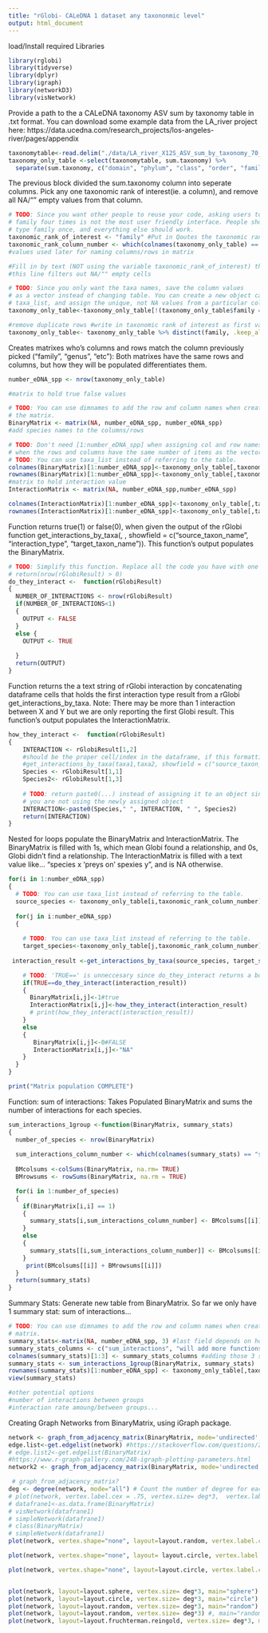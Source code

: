 ```yaml
---
title: "rGlobi- CALeDNA 1 dataset any taxononmic level"
output: html_document
---
```

load/Install required Libraries
```r
library(rglobi)
library(tidyverse)
library(dplyr)
library(igraph)
library(networkD3)
library(visNetwork)
```

Provide a path to the a CALeDNA taxonomy ASV sum by taxonomy table in .txt format.
You can download some example data from the LA_river project here: https://data.ucedna.com/research_projects/los-angeles-river/pages/appendix
```r
taxonomytable<-read.delim("./data/LA_river_X12S_ASV_sum_by_taxonomy_70_dc_ed_min5_LA_river_X12S_ASV_sum_by_taxonomy_70_dc_ed_min5.txt")
taxonomy_only_table <-select(taxonomytable, sum.taxonomy) %>% 
  separate(sum.taxonomy, c("domain", "phylum", "class", "order", "family", "genus", "genus_species"), sep = ";",remove=FALSE)
```

The previous block divided the sum.taxonomy column into seperate columns.
Pick any one taxonomic rank of interest(ie. a column), and remove all NA/"" empty values from that column. 
```r
# TODO: Since you want other people to reuse your code, asking users to type 
# family four times is not the most user friendly interface. People should just 
# type family once, and everything else should work.
taxonomic_rank_of_interest <- "family" #Put in Qoutes the taxonomic rank: "genus","family", etc you want rGlobi to explore!
taxonomic_rank_column_number <- which(colnames(taxonomy_only_table) == taxonomic_rank_of_interest)
#values used later for naming columns/rows in matrix

#Fill in by text (NOT using the variable taxonomic_rank_of_interest) the taxonomic rank of interest following the dollar signs '$'
#this line filters out NA/"" empty cells 

# TODO: Since you only want the taxa names, save the column values  
# as a vector instead of changing table. You can create a new object called
# taxa_list, and assign the unique, not NA values from a particular column.
taxonomy_only_table<-taxonomy_only_table[!(taxonomy_only_table$family == "" | taxonomy_only_table$family=="NA"), ]

#remove duplicate rows #write in taxonomic rank of interest as first variable in distinct(write here,)
taxonomy_only_table<- taxonomy_only_table %>% distinct(family, .keep_all = TRUE)
```

Creates matrixes who's columns and rows match the column previously picked ("family", "genus", "etc"):
Both matrixes have the same rows and columns, but how they will be populated differentiates them.
```r
number_eDNA_spp <- nrow(taxonomy_only_table)

#matrix to hold true false values

# TODO: You can use dimnames to add the row and column names when creating 
# the matrix.
BinaryMatrix <- matrix(NA, number_eDNA_spp, number_eDNA_spp)
#add species names to the columns/rows 

# TODO: Don't need [1:number_eDNA_spp] when assigning col and row names 
# when the rows and columns have the same number of items as the vector. 
# TODO: You can use taxa_list instead of referring to the table.
colnames(BinaryMatrix)[1:number_eDNA_spp]<-taxonomy_only_table[,taxonomic_rank_column_number]
rownames(BinaryMatrix)[1:number_eDNA_spp]<-taxonomy_only_table[,taxonomic_rank_column_number]
#matrix to hold interaction value 
InteractionMatrix <- matrix(NA, number_eDNA_spp,number_eDNA_spp)

colnames(InteractionMatrix)[1:number_eDNA_spp]<-taxonomy_only_table[,taxonomic_rank_column_number]
rownames(InteractionMatrix)[1:number_eDNA_spp]<-taxonomy_only_table[,taxonomic_rank_column_number]
```

Function returns true(1) or false(0), when given the output of the rGlobi function get_interactions_by_taxa(, , showfield = c("source_taxon_name", "interaction_type", "target_taxon_name")). This function's output populates the BinaryMatrix.
```r

# TODO: Simplify this function. Replace all the code you have with one line.
# return(nrow(rGlobiResult) > 0)
do_they_interact <-  function(rGlobiResult)
{
  NUMBER_OF_INTERACTIONS <- nrow(rGlobiResult)
  if(NUMBER_OF_INTERACTIONS<1)
  {
    OUTPUT <- FALSE
  }
  else {
    OUTPUT <- TRUE
    
  }
  return(OUTPUT)
}
```

Function returns the a text string of rGlobi interaction by concatenating dataframe cells that holds the first interaction type result from a rGlobi get_interactions_by_taxa. Note: There may be more than 1 interaction between X and Y but we are only reporting the first Globi result. This function's output populates the InteractionMatrix.
```r
how_they_interact <-  function(rGlobiResult)
{
    INTERACTION <- rGlobiResult[1,2] 
    #should be the proper cell/index in the dataframe, if this formatting is used
    #get_interactions_by_taxa(taxa1,taxa2, showfield = c("source_taxon_name", "interaction_type", "target_taxon_name"), otherkeys = list("limit"=1)) 
    Species <- rGlobiResult[1,1]
    Species2<- rGlobiResult[1,3]
    
    # TODO: return paste0(...) instead of assigning it to an object since 
    # you are not using the newly assigned object
    INTERACTION<-paste0(Species," ", INTERACTION, " ", Species2)
    return(INTERACTION)
}
```

Nested for loops populate the BinaryMatrix and InteractionMatrix.
The BinaryMatrix is filled with 1s, which mean Globi found a relationship, and 0s, Globi didn't find a relationship. 
The InteractionMatrix is filled with a text value like... "species x 'preys on' spexies y", and is NA otherwise.
```r
for(i in 1:number_eDNA_spp)
{
  # TODO: You can use taxa_list instead of referring to the table.
  source_species <- taxonomy_only_table[i,taxonomic_rank_column_number]
    
  for(j in i:number_eDNA_spp)
  {
  
    # TODO: You can use taxa_list instead of referring to the table.
    target_species<-taxonomy_only_table[j,taxonomic_rank_column_number]
      
 interaction_result <-get_interactions_by_taxa(source_species, target_species, showfield = c("source_taxon_name", "interaction_type", "target_taxon_name"), otherkeys = list("limit"=1)) 

    # TODO: 'TRUE==' is unneccesary since do_they_interact returns a boolean. 
    if(TRUE==do_they_interact(interaction_result))
    {
      BinaryMatrix[i,j]<-1#true
      InteractionMatrix[i,j]<-how_they_interact(interaction_result)
      # print(how_they_interact(interaction_result))
    }
    else
    {
       BinaryMatrix[i,j]<-0#FALSE
       InteractionMatrix[i,j]<-"NA"
    }
  }
}

print("Matrix population COMPLETE")

```

Function: sum of interactions: Takes Populated BinaryMatrix and sums the number of interactions for each species.
```r
sum_interactions_1group <-function(BinaryMatrix, summary_stats)
{
  number_of_species <- nrow(BinaryMatrix)
  
  sum_interactions_column_number <- which(colnames(summary_stats) == "sum_interactions")
  
  BMcolsums <-colSums(BinaryMatrix, na.rm= TRUE) 
  BMrowsums <- rowSums(BinaryMatrix, na.rm = TRUE)

  for(i in 1:number_of_species)
  {
    if(BinaryMatrix[i,i] == 1)    
    {
      summary_stats[i,sum_interactions_column_number] <- BMcolsums[[i]] + BMrowsums[[i]] - 1
    }
    else
    {
      summary_stats[[i,sum_interactions_column_number]] <- BMcolsums[[i]] + BMrowsums[[i]]
    }
     print(BMcolsums[[i]] + BMrowsums[[i]])
  }
  return(summary_stats) 
}
```

Summary Stats: Generate new table from BinaryMatrix. So far we only have 1 summary stat: sum of interactions...
```r
# TODO: You can use dimnames to add the row and column names when creating the 
# matrix.
summary_stats<-matrix(NA, number_eDNA_spp, 3) #last field depends on how many variables we want to work with. The number, 3 in this case, must match the following two lines.
summary_stats_columns <- c("sum_interactions", "will add more functions later", "extra column") #3 strings
colnames(summary_stats)[1:3] <- summary_stats_columns #adding those 3 strings
summary_stats <- sum_interactions_1group(BinaryMatrix, summary_stats)
rownames(summary_stats)[1:number_eDNA_spp] <- taxonomy_only_table[,taxonomic_rank_column_number]
view(summary_stats)

#other potential options
#number of interactions between groups
#interaction rate amoung/between groups...
```

Creating Graph Networks from BinaryMatrix, using iGraph package.
```r
network <- graph_from_adjacency_matrix(BinaryMatrix, mode='undirected', diag =F, weighted=TRUE)
edge.list<-get.edgelist(network) #https://stackoverflow.com/questions/24742882/r-igraph-convert-a-weighted-adjacency-matrix-into-weighted-edgelist
# edge.list2<-get.edgelist(BinaryMatrix)
#https://www.r-graph-gallery.com/248-igraph-plotting-parameters.html
network2 <- graph_from_adjacency_matrix(BinaryMatrix, mode='undirected', diag =F)

 # graph_from_adjacency_matrix?
deg <- degree(network, mode="all") # Count the number of degree for each node:
# plot(network, vertex.label.cex = .75, vertex.size= deg*3,  vertex.label.color=c("black"), layout=layout.fruchterman.reingold, main="fruchterman.reingold")
# datafrane1<-as.data.frame(BinaryMatrix)
# visNetwork(datafrane1)
# simpleNetwork(datafrane1)
# class(BinaryMatrix)
# simpleNetwork(datafrane1)
plot(network, vertex.shape="none", layout=layout.random, vertex.label.cex = deg*.25, vertex.label.color=c("black"), main="random")

plot(network, vertex.shape="none", layout= layout.circle, vertex.label.cex = deg*.25, vertex.label.color=c("black"))

plot(network, vertex.shape="none", layout=layout.circle, vertex.label.cex = deg*.25, vertex.label.color=c("black"))


plot(network, layout=layout.sphere, vertex.size= deg*3, main="sphere")
plot(network, layout=layout.circle, vertex.size= deg*3, main="circle")
plot(network, layout=layout.random, vertex.size= deg*3, main="random")
plot(network, layout=layout.random, vertex.size= deg*3) #, main="random")
plot(network, layout=layout.fruchterman.reingold, vertex.size= deg*3, main="fruchterman.reingold")

```

































